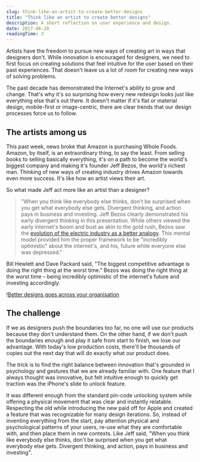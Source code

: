 ```yaml
---
slug: think-like-an-artist-to-create-better-designs
title: "Think like an artist to create better designs"
description: A short reflection on user experience and design.
date: 2017-06-20
readingTime: 3
---
```


<span class="preamble">Artists have the freedom to pursue new ways of creating art in ways that designers don't. While innovation is encouraged for designers, we need to first focus on creating solutions that feel intuitive for the user based on their past experiences. That doesn't leave us a lot of room for creating new ways of solving problems.</span>

The past decade has demonstrated the Internet's ability to grow and change. That's why it's so surprising how every new redesign looks just like everything else that's out there. It doesn't matter if it's flat or material design, mobile-first or image-centric, there are clear trends that our design processes force us to follow.

## The artists among us

This past week, news broke that Amazon is purchasing Whole Foods. Amazon, by itself, is an extraordinary thing, to say the least. From selling books to selling basically everything, it's on a path to become the world's biggest company and making it's founder Jeff Bezos, the world's richest man. Thinking of new ways of creating industry drives Amazon towards even more success. It's like how an artist views their art.

So what made Jeff act more like an artist than a designer?

> "When you think like everybody else thinks, don't be surprised when you get what everybody else gets. Divergent thinking, and action pays in business and investing. Jeff Bezos clearly demonstrated his early divergent thinking in this presentation. While others viewed the early internet's boom and bust as akin to the gold rush, Bezos saw the <a href="https://www.ted.com/talks/jeff_bezos_on_the_next_web_innovation" target="_blank">evolution of the electric industry as a better analogy</a>. This mental model provided him the proper framework to be "incredibly optimistic" about the internet's, and his, future while everyone else was depressed."

Bill Hewlett and Dave Packard said, "The biggest competitive advantage is doing the right thing at the worst time." Bezos was doing the right thing at the worst time &#8211; being incredibly optimistic of the internet's future and investing accordingly.

!<a href="/images/articles/Jeff-Bezos-Quotes-1-1024x454.jpg">Better designs goes across your organisation</a>

## The challenge

If we as designers push the boundaries too far, no one will use our products because they don't understand them. On the other hand, if we don't push the boundaries enough and play it safe from start to finish, we lose our advantage. With today's low production costs, there'll be thousands of copies out the next day that will do exactly what our product does.

The trick is to find the right balance between innovation that's grounded in psychology and gestures that we are already familiar with. One feature that I always thought was innovative, but felt intuitive enough to quickly get traction was the iPhone's slide to unlock feature.

It was different enough from the standard pin-code unlocking system while offering a physical movement that was clear and instantly relatable. Respecting the old while introducing the new paid off for Apple and created a feature that was recognizable for many design iterations. So, instead of inventing everything from the start, pay attention physical and psychological patterns of your users, re-use what they are comfortable with, and then place them in new contexts. Like Jeff said, "When you think like everybody else thinks, don't be surprised when you get what everybody else gets. Divergent thinking, and action, pays in business and investing".